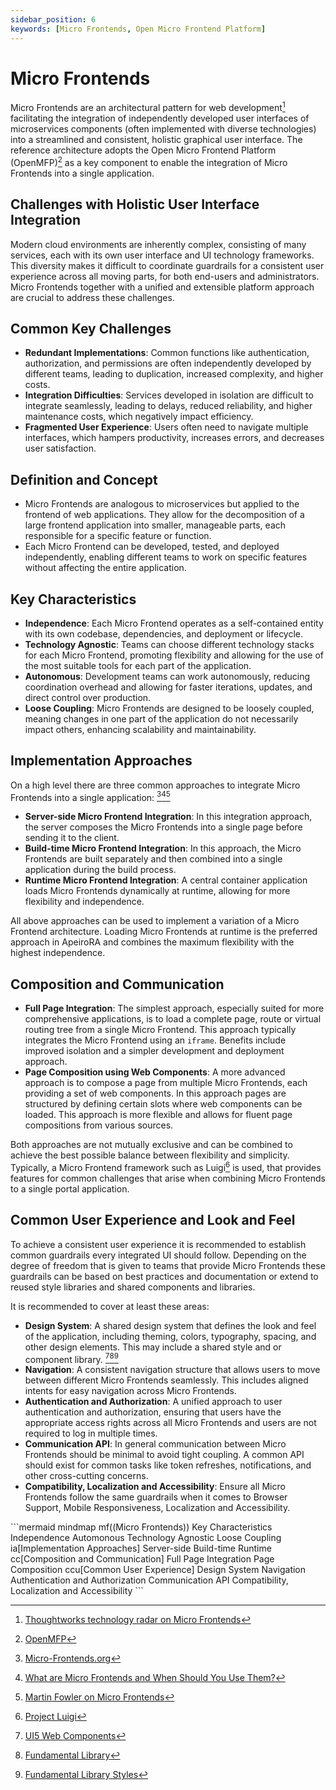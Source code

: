 ```yaml
---
sidebar_position: 6
keywords: [Micro Frontends, Open Micro Frontend Platform]
---
```


# Micro Frontends

<Term>Micro Frontends</Term> are an architectural pattern for web development[^thoughtworks] facilitating the integration of independently developed user interfaces of microservices components (often implemented with diverse technologies) into a streamlined and consistent, holistic graphical user interface. The reference architecture adopts the <Project name="openmfp">Open Micro Frontend Platform (OpenMFP)</Project>[^openmfp] as a key component to enable the integration of Micro Frontends into a single application.

## **Challenges** with Holistic User Interface Integration

Modern cloud environments are inherently complex, consisting of many services, each with its own user interface and UI technology frameworks. This diversity makes it difficult to coordinate guardrails for a consistent user experience across all moving parts, for both end-users and administrators. Micro Frontends together with a unified and extensible platform approach are crucial to address these challenges.

## Common Key Challenges

- **Redundant Implementations**: Common functions like authentication, authorization, and permissions are often independently developed by different teams, leading to duplication, increased complexity, and higher costs.
- **Integration Difficulties**: Services developed in isolation are difficult to integrate seamlessly, leading to delays, reduced reliability, and higher maintenance costs, which negatively impact efficiency.
- **Fragmented User Experience**: Users often need to navigate multiple interfaces, which hampers productivity, increases errors, and decreases user satisfaction.

## **Definition and Concept**

- Micro Frontends are analogous to microservices but applied to the frontend of web applications. They allow for the decomposition of a large frontend application into smaller, manageable parts, each responsible for a specific feature or function.
- Each Micro Frontend can be developed, tested, and deployed independently, enabling different teams to work on specific features without affecting the entire application.

## **Key Characteristics**

- **Independence**: Each Micro Frontend operates as a self-contained entity with its own codebase, dependencies, and deployment or lifecycle.
- **Technology Agnostic**: Teams can choose different technology stacks for each Micro Frontend, promoting flexibility and allowing for the use of the most suitable tools for each part of the application.
- **Autonomous**: Development teams can work autonomously, reducing coordination overhead and allowing for faster iterations, updates, and direct control over production.
- **Loose Coupling**: Micro Frontends are designed to be loosely coupled, meaning changes in one part of the application do not necessarily impact others, enhancing scalability and maintainability.

## **Implementation Approaches**

On a high level there are three common approaches to integrate Micro Frontends into a single application: [^mforg][^turing][^fowler]
- **Server-side Micro Frontend Integration**: In this integration approach, the server composes the Micro Frontends into a single page before sending it to the client.
- **Build-time Micro Frontend Integration**: In this approach, the Micro Frontends are built separately and then combined into a single application during the build process.
- **Runtime Micro Frontend Integration**: A central container application loads Micro Frontends dynamically at runtime, allowing for more flexibility and independence.

All above approaches can be used to implement a variation of a Micro Frontend architecture. Loading Micro Frontends at runtime is the preferred approach in ApeiroRA and combines the maximum flexibility with the highest independence.

## **Composition and Communication**

- **Full Page Integration**: The simplest approach, especially suited for more comprehensive applications, is to load a complete page, route or virtual routing tree from a single Micro Frontend. This approach typically integrates the Micro Frontend using an `iframe`. Benefits include improved isolation and a simpler development and deployment approach.
- **Page Composition using Web Components**: A more advanced approach is to compose a page from multiple Micro Frontends, each providing a set of web components. In this approach pages are structured by defining certain slots where web components can be loaded. This approach is more flexible and allows for fluent page compositions from various sources.

Both approaches are not mutually exclusive and can be combined to achieve the best possible balance between flexibility and simplicity. Typically, a Micro Frontend framework such as Luigi[^luigi] is used, that provides features for common challenges that arise when combining Micro Frontends to a single portal application.

## **Common User Experience and Look and Feel**

To achieve a consistent user experience it is recommended to establish common guardrails every integrated UI should follow. Depending on the degree of freedom that is given to teams that provide Micro Frontends these guardrails can be based on best practices and documentation or extend to reused style libraries and shared components and libraries.

It is recommended to cover at least these areas:
- **Design System**: A shared design system that defines the look and feel of the application, including theming, colors, typography, spacing, and other design elements. This may include a shared style and or component library. [^ui5w][^fundamentals][^fundamentalstyles]
- **Navigation**: A consistent navigation structure that allows users to move between different Micro Frontends seamlessly. This includes aligned intents for easy navigation across Micro Frontends.
- **Authentication and Authorization**: A unified approach to user authentication and authorization, ensuring that users have the appropriate access rights across all Micro Frontends and users are not required to log in multiple times.
- **Communication API**: In general communication between Micro Frontends should be minimal to avoid tight coupling. A common API should exist for common tasks like token refreshes, notifications, and other cross-cutting concerns.
- **Compatibility, Localization and Accessibility**: Ensure all Micro Frontends follow the same guardrails when it comes to Browser Support, Mobile Responsiveness, Localization and Accessibility.

<ApeiroImage>
```mermaid
mindmap
  mf((Micro Frontends))
    Key Characteristics
        Independence
        Automonous
        Technology Agnostic
        Loose Coupling
    ia[Implementation Approaches]
      Server-side
      Build-time
      Runtime
    cc[Composition and Communication]
      Full Page Integration
      Page Composition
    ccu[Common User Experience]
      Design System
      Navigation
      Authentication and Authorization
      Communication API
      Compatibility, Localization and Accessibility
```
</ApeiroImage>

[^openmfp]: [OpenMFP](http://openmfp.org/docs)
[^thoughtworks]: [Thoughtworks technology radar on Micro Frontends](https://www.thoughtworks.com/radar/techniques/micro-frontends)
[^mforg]: [Micro-Frontends.org](https://micro-frontends.org)
[^turing]: [What are Micro Frontends and When Should You Use Them?](https://www.turing.com/blog/micro-frontends-what-are-they-when-to-use-them)
[^fowler]: [Martin Fowler on Micro Frontends](https://martinfowler.com/articles/micro-frontends.html)
[^luigi]: [Project Luigi](https://luigi-project.io)
[^ui5w]: [UI5 Web Components](https://sap.github.io/ui5-webcomponents)
[^fundamentals]: [Fundamental Library](https://sap.github.io/fundamental/)
[^fundamentalstyles]: [Fundamental Library Styles](https://sap.github.io/fundamental-styles/)

